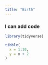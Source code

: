 ```yaml
---
title: "Birth"
---
```


### I can add code

```r
library(tidyverse)

tibble(
  x = 1:10,
  y = x + 2
)
```